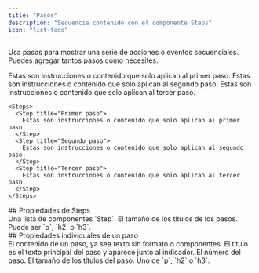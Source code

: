 ```yaml
---
title: "Pasos"
description: "Secuencia contenido con el componente Steps"
icon: "list-todo"
---
```



Usa pasos para mostrar una serie de acciones o eventos secuenciales. Puedes agregar tantos pasos como necesites.

<Steps>
  <Step title="Primer paso">
    Estas son instrucciones o contenido que solo aplican al primer paso.
  </Step>

  <Step title="Segundo paso">
    Estas son instrucciones o contenido que solo aplican al segundo paso.
  </Step>

  <Step title="Tercer paso">
    Estas son instrucciones o contenido que solo aplican al tercer paso.
  </Step>
</Steps>

```mdx Ejemplo de pasos
<Steps>
  <Step title="Primer paso">
    Estas son instrucciones o contenido que solo aplican al primer paso.
  </Step>
  <Step title="Segundo paso">
    Estas son instrucciones o contenido que solo aplican al segundo paso.
  </Step>
  <Step title="Tercer paso">
    Estas son instrucciones o contenido que solo aplican al tercer paso.
  </Step>
</Steps>
```


<div id="steps-properties">
  ## Propiedades de Steps
</div>

<ResponseField name="children" type="ReactElement<StepProps>[]" required>
  Una lista de componentes `Step`.
</ResponseField>

<ResponseField name="titleSize" type="string" default="p">
  El tamaño de los títulos de los pasos. Puede ser `p`, `h2` o `h3`.
</ResponseField>



<div id="individual-step-properties">
  ## Propiedades individuales de un paso
</div>

<ResponseField name="children" type="string | ReactNode" required>
  El contenido de un paso, ya sea texto sin formato o componentes.
</ResponseField>

<IconsOptional />

<ResponseField name="title" type="string">
  El título es el texto principal del paso y aparece junto al indicador.
</ResponseField>

<ResponseField name="stepNumber" type="number">
  El número del paso.
</ResponseField>

<ResponseField name="titleSize" type="string" default="p">
  El tamaño de los títulos del paso. Uno de `p`, `h2` o `h3`.
</ResponseField>
